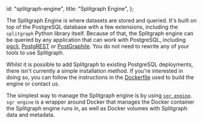   id: "splitgraph-engine",
  title: "Splitgraph Engine",
};

The Splitgraph Engine is where datasets are stored and queried. It's built on top of the PostgreSQL
database with a few extensions, including the `splitgraph` Python library itself. Because of that,
the Splitgraph engine can be queried by any application that can work with PostgreSQL, including
[pgcli](https://www.pgcli.com/), [PostgREST](https://postgrest.org/) or
[PostGraphile](https://www.graphile.org/postgraphile/). You do not need to rewrite any of your
tools to use Splitgraph.

Whilst it is possible to add Splitgraph to existing PostgreSQL deployments, there isn't currently
a simple installation method. If you're interested in doing so, you can follow the instructions
in the [Dockerfile](https://github.com/splitgraph/splitgraph/blob/master/engine/Dockerfile) used
to build the engine or contact us.

The simplest way to manage the Splitgraph engine is by using [`sgr engine`](../sgr/engine-management/engine_add). `sgr engine` is a
wrapper around Docker that manages the Docker container the Splitgraph engine runs in, as well as
Docker volumes with Splitgraph data and metadata.
